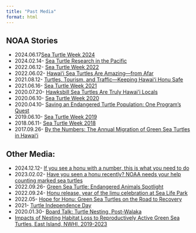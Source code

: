 ```yaml
---
title: "Past Media"
format: html
---
```


##  NOAA Stories
-   2024.06.17[Sea Turtle Week 2024](https://www.fisheries.noaa.gov/feature-story/swim-sea-turtle-week){.external target="_blank"}
-   2024.02.14- [Sea Turtle Research in the Pacific](https://www.fisheries.noaa.gov/pacific-islands/science-data/sea-turtle-research-pacific){.external target="_blank"}
-   2022.06.12- [Sea Turtle Week 2022](https://www.fisheries.noaa.gov/feature-story/sea-turtle-week-2022#:~:text=NOAA%20works%20to%20protect%20and,our%20work%20to%20conserve%20them.){.external target="_blank"}
-   2022.06.02- [Hawaiʻi Sea Turtles Are Amazing—from Afar](https://www.fisheries.noaa.gov/feature-story/hawaii-sea-turtles-are-amazing-afar){.external target="_blank"}
-   2021.08.12- [Turtles, Tourism, and Traffic—Keeping Hawaiʻi Honu Safe](https://www.fisheries.noaa.gov/feature-story/turtles-tourism-and-traffic-keeping-hawaii-honu-safe){.external target="_blank"}
-   2021.06.16- [Sea Turtle Week 2021](https://www.fisheries.noaa.gov/content/sea-turtle-week-2021-celebrating-sea-turtle-conservation#:~:text=We%20kick%20off%20Sea%20Turtle,%2C%20hunting%2C%20and%20habitat%20degradation.){.external target="_blank"}
-   2020.07.20- [Hawksbill Sea Turtles Are Truly Hawai'i Locals](https://www.fisheries.noaa.gov/feature-story/hawksbill-sea-turtles-are-truly-hawaii-locals){.external target="_blank"}
-   2020.06.10- [Sea Turtle Week 2020](https://www.fisheries.noaa.gov/leadership-message/celebrating-sea-turtle-week-2020#:~:text=A%20message%20from%20Donna%20Wieting,June%2015-19%2C%202020.&text=Welcome%20to%20Sea%20Turtle%20Week,to%20protect%20and%20conserve%20them.){.external target="_blank"}
-   2020.04.10- [Saving an Endangered Turtle Population: One Program's Quest](https://www.fisheries.noaa.gov/story-map/saving-endangered-turtle-population-one-programs-quest){.external target="_blank"}
-   2019.06.10- [Sea Turtle Week 2019](https://www.fisheries.noaa.gov/feature-story/saving-sea-turtles-science-sea-turtle-week#:~:text=World%20Sea%20Turtle%20Day%20is,streamlined%20bodies%20and%20large%20flippers.){.external target="_blank"}
-   2018.06.11- [Sea Turtle Week 2018](https://www.fisheries.noaa.gov/feature-story/celebrating-sea-turtle-week-2018#:~:text=World%20Sea%20Turtle%20Day%20is,and%20Turtle%20Division%20(MMTD).){.external target="_blank"}
-   2017.09.26- [By the Numbers: The Annual Migration of Green Sea Turtles in Hawaiʻi](https://www.fisheries.noaa.gov/feature-story/numbers-annual-migration-green-sea-turtles-hawaii){.external target="_blank"}

## Other Media:
-   2024.12.12- [If you see a honu with a number, this is what you need to do](https://www.khon2.com/local-news/if-you-see-a-honu-with-a-number-this-is-what-you-need-to-do/){.external target="_blank"}
-   2023.02.02- [Have you seen a honu recently? NOAA needs your help counting marked sea turtles](https://www.hawaiinewsnow.com/2023/02/03/have-you-seen-honu-recently-noaa-needs-your-help-counting-marked-sea-turtles/){.external target="_blank"}
-   2022.09.26- [Green Sea Turtle: Endangered Animals Spotlight](https://earth.org/?endangered-species=green-sea-turtle){.external target="_blank"}
-   2022.09.24- [Honu release, year of the limu celebration at Sea Life Park](https://www.khon2.com/local-news/honu-release-year-of-the-limu-celebration-at-sea-life-park/){.external target="_blank"}
-   2022.05- [Hope for Honu: Green Sea Turtles on the Road to Recovery](https://keolamagazine.com/malama-mokupuni/hope-for-honu/){.external target="_blank"}
-   2021- [Turtle Independence Day](https://www.youtube.com/watch?v=bqWs51ce4SE){.external target="_blank"}
-   2020.01.30- [Board Talk: Turtle Nesting, Post-Walaka](https://www.environment-hawaii.org/?p=12183){.external target="_blank"}
-   [Impacts of Nesting Habitat Loss to Reproductively Active Green Sea Turtles, East Island, NWHI, 2019-2023](https://portal.atn.ioos.us/?ls=ae6060a8-dc1a-8fed-5ea0-05daf55b2b23#metadata/f1eb8535-1450-40f9-b162-3a242f1e045e/project){.external target="_blank"}

